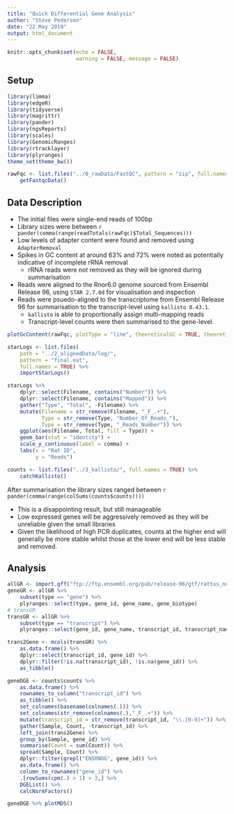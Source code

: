 ```yaml
---
title: "Quick Differential Gene Analysis"
author: "Steve Pederson"
date: "22 May 2019"
output: html_document
---
```


```r
knitr::opts_chunk$set(echo = FALSE,
					  warning = FALSE, message = FALSE)
```

## Setup

```r
library(limma)
library(edgeR)
library(tidyverse)
library(magrittr)
library(pander)
library(ngsReports)
library(scales)
library(GenomicRanges)
library(rtracklayer)
library(plyranges)
theme_set(theme_bw())
```

```r
rawFqc <- list.files("../0_rawData/FastQC", pattern = "zip", full.names = TRUE) %>%
	getFastqcData()
```


## Data Description

- The initial files were single-end reads of 100bp
- Library sizes were between `r pander(comma(range(readTotals(rawFqc)$Total_Sequences)))`
- Low levels of adapter content were found and removed using `AdapterRemoval`
- Spikes in GC content at around 63% and 72% were noted as potentially indicative of incomplete rRNA removal
    - rRNA reads were not removed as they will be ignored during summarisation
- Reads were aligned to the Rnor6.0 genome sourced from Ensembl Release 96, using `STAR 2.7.0d` for visualisation and inspection
- Reads were psuedo-aligned to the transcriptome from Ensembl Release 96 for summarisation to the transcript-level using `kallisto 0.43.1`. 
    + `kallisto` is able to proportionally assign multi-mapping reads
    + Transcript-level counts were then summarised to the gene-level.


```r
plotGcContent(rawFqc, plotType = "line", theoreticalGC = TRUE, theoreticalType = "Transcriptome", species = "Rnorvegicus", pattern = "_F_.+")
```

```r
starLogs <- list.files(
	path = "../2_alignedData/log/",
	pattern = "final.out",
	full.names = TRUE) %>%
	importStarLogs()
```

```r
starLogs %>% 
	dplyr::select(Filename, contains("Number")) %>% 
	dplyr::select(Filename, contains("Mapped")) %>% 
	gather("Type", "Total", -Filename) %>% 
	mutate(Filename = str_remove(Filename, "_F_.+"),
		   Type = str_remove(Type, "Number_Of_Reads_"),
		   Type = str_remove(Type, "_Reads_Number")) %>% 
	ggplot(aes(Filename, Total, fill = Type)) + 
	geom_bar(stat = "identity") +
	scale_y_continuous(label = comma) +
	labs(x = "Rat ID",
		 y = "Reads")
```

```r
counts <- list.files("../3_kallisto/", full.names = TRUE) %>% 
	catchKallisto()
```

After summarisation the library sizes ranged between `r pander(comma(range(colSums(counts$counts))))`

- This is a disappointing result, but still manageable
- Low expressed genes will be aggressively removed as they will be unreliable given the small libraries
- Given the likelihood of high PCR duplicates, counts at the higher end will generally be more stable whilst those at the lower end will be less stable and removed.

## Analysis

```r
allGR <- import.gff("ftp://ftp.ensembl.org/pub/release-96/gtf/rattus_norvegicus/Rattus_norvegicus.Rnor_6.0.96.chr.gtf.gz")
geneGR <- allGR %>%
	subset(type == "gene") %>%
	plyranges::select(type, gene_id, gene_name, gene_biotype)
# transGR
transGR <- allGR %>%
	subset(type == "transcript") %>%
	plyranges::select(gene_id, gene_name, transcript_id, transcript_name, transcript_biotype)
```

```r
trans2Gene <- mcols(transGR) %>%
	as.data.frame() %>%
	dplyr::select(transcript_id, gene_id) %>%
	dplyr::filter(!is.na(transcript_id), !is.na(gene_id)) %>%
	as_tibble()
```

```r
geneDGE <- counts$counts %>%
	as.data.frame() %>%
	rownames_to_column("transcript_id") %>%
	as_tibble() %>%
	set_colnames(basename(colnames(.))) %>%
	set_colnames(str_remove(colnames(.),"_F_.+")) %>%
	mutate(transcript_id = str_remove(transcript_id, "\\.[0-9]+")) %>%
	gather(Sample, Count, -transcript_id) %>%
	left_join(trans2Gene) %>%
	group_by(Sample, gene_id) %>%
	summarise(Count = sum(Count)) %>%
	spread(Sample, Count) %>% 
	dplyr::filter(grepl("ENSRNOG", gene_id)) %>%
	as.data.frame() %>% 
	column_to_rownames("gene_id") %>% 
	.[rowSums(cpm(.) > 1) > 3,] %>%
	DGEList() %>%
	calcNormFactors()
```

```r
geneDGE %>% plotMDS()
```



